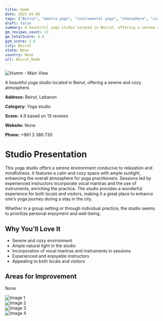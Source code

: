 ```yaml
---
title: Humm
date: 2025-03-08
tags: ["Beirut", "mantra yoga", "instrumental yoga", "atmosphere", "size", "Beirut"]  
draft: false
summary: A beautiful yoga studio located in Beirut, offering a serene and cozy atmosphere.
gm_reviews_count: 13
gm_totalScore: 4.9
gym_score: 3.6
city: Beirut
state: None
country: None
url: Beirut_Humm
---
```


<div className="aspect-[16/9] relative my-8">
  <img 
    src="https://lh5.googleusercontent.com/p/AF1QipPWPOY_9rmrMPwmfQLwqZYQAYHF1xX29dDAMMss=w1920-h1080-k-no"
    alt="Humm - Main View"
    className="object-cover absolute inset-0 w-full h-full rounded-lg"
  />
</div>

A beautiful yoga studio located in Beirut, offering a serene and cozy atmosphere.

**Address:** Beirut, Lebanon

**Category:** Yoga studio

**Score:** 4.9 based on 13 reviews

**Website:** None

**Phone:** +961 3 386 730

# Studio Presentation

This yoga studio offers a serene environment conducive to relaxation and mindfulness. It features a calm and cozy space with ample sunlight, enhancing the overall atmosphere for yoga practitioners. Sessions led by experienced instructors incorporate vocal mantras and the use of instruments, enriching the practice. The studio provides a wonderful experience for both locals and visitors, making it a great place to enhance one's yoga journey during a stay in the city.

Whether in a group setting or through individual practice, the studio seems to prioritize personal enjoyment and well-being.

## Why You'll Love It

- Serene and cozy environment
- Ample natural light in the studio
- Incorporation of vocal mantras and instruments in sessions
- Experienced and enjoyable instructors
- Appealing to both locals and visitors

## Areas for Improvement

None

<div className="grid grid-cols-1 xl:grid-cols-2 gap-4 my-8">
<div className="aspect-[4/3] relative"><img src="https://lh5.googleusercontent.com/p/AF1QipOwNsnOm5h3l-ODERmT3PIDOjeKVMrnddgsgU3a=w1920-h1080-k-no" alt="Image 1" className="object-cover absolute inset-0 w-full h-full rounded-lg" /></div>
<div className="aspect-[4/3] relative"><img src="https://lh5.googleusercontent.com/p/AF1QipMZS8d9eaMbOlUJaozeiIE2OMWEWUhPSiFUN2Jm=w1920-h1080-k-no" alt="Image 2" className="object-cover absolute inset-0 w-full h-full rounded-lg" /></div>
<div className="aspect-[4/3] relative"><img src="https://lh5.googleusercontent.com/p/AF1QipPgD7K1zTS8BYrb8AmMgQNpOagq8tGeNWAcEQPU=w1920-h1080-k-no" alt="Image 3" className="object-cover absolute inset-0 w-full h-full rounded-lg" /></div>
<div className="aspect-[4/3] relative"><img src="https://lh5.googleusercontent.com/p/AF1QipNb7jRQ76mle41_LrwyIa1_WwdTnG9G3aBO1ahl=w1920-h1080-k-no" alt="Image 4" className="object-cover absolute inset-0 w-full h-full rounded-lg" /></div>
</div>